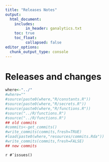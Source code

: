 ```yaml
---
title: "Releases Notes"
output: 
  html_document:
    includes:
         in_header: ganalytics.txt
    toc: true
    toc_float:
         collapsed: false
editor_options: 
  chunk_output_type: console
---
```



# Releases and changes


```r
where<-"../"
#where=""
#source(paste0(where,"R/constants.R"))
#source(paste0(where,"R/secrets.R"))
#source(paste0(where,"R/functions.R"))
#source("../R/functions.R")
#source("../R/functions.R")
## old commits
#commits<-get_commits()
#write_commits(commits,fresh=TRUE)
#load(paste0(where,"resources/commits.Rda"))
#write_commits(commits,fresh=FALSE)
## new commits

```




`r #¯issues()`

